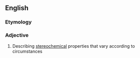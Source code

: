 ==English==
===Etymology===
{{prefix|en|stereo|dynamic}}
===Adjective===
{{en-adj}}

# Describing [[stereochemical]] properties that vary according to circumstances